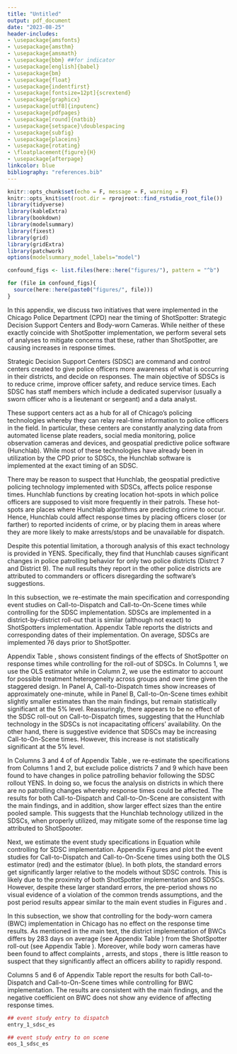 ```yaml
---
title: "Untitled"
output: pdf_document
date: "2023-08-25"
header-includes:
- \usepackage{amsfonts}
- \usepackage{amsthm}
- \usepackage{amsmath}
- \usepackage{bbm} ##for indicator
- \usepackage[english]{babel}
- \usepackage{bm}
- \usepackage{float}
- \usepackage{indentfirst}
- \usepackage[fontsize=12pt]{scrextend}
- \usepackage{graphicx}
- \usepackage[utf8]{inputenc}
- \usepackage{pdfpages}
- \usepackage[round]{natbib}
- \usepackage{setspace}\doublespacing
- \usepackage{subfig}
- \usepackage{placeins}
- \usepackage{rotating}
- \floatplacement{figure}{H}
- \usepackage{afterpage}
linkcolor: blue
bibliography: "references.bib"
---
```


```r
knitr::opts_chunk$set(echo = F, message = F, warning = F)
knitr::opts_knit$set(root.dir = rprojroot::find_rstudio_root_file())
library(tidyverse)
library(kableExtra)
library(bookdown)
library(modelsummary)
library(fixest)
library(grid)
library(gridExtra)
library(patchwork)
options(modelsummary_model_labels="model")
```

```r
confound_figs <- list.files(here::here("figures/"), pattern = "^b")

for (file in confound_figs){
  source(here::here(paste0("figures/", file)))
}

```

\section{Appendix B: Coinciding Initiatives}\label{appendix:coinciding}

In this appendix, we discuss two initiatives that were implemented in the Chicago Police Department (CPD) near the timing of ShotSpotter: Strategic Decision Support Centers and Body-worn Cameras. While neither of these exactly coincide with ShotSpotter implementation, we perform several sets of analyses to mitigate concerns that these, rather than ShotSpotter, are causing increases in response times.

\subsection{Strategic Decision Support Centers}

Strategic Decision Support Centers (SDSC) are command and control centers created to give police officers more awareness of what is occurring in their districts, and decide on responses. The main objective of SDSCs is to reduce crime, improve officer safety, and reduce service times. Each SDSC has staff members which include a dedicated supervisor (usually a sworn officer who is a lieutenant or sergeant) and a data analyst. 

These support centers act as a hub for all of Chicago's policing technologies whereby they can relay real-time information to police officers in the field. In particular, these centers are constantly analyzing data from automated license plate readers, social media monitoring, police observation cameras and devices, and geospatial predictive police software (Hunchlab).\footnote{Hunchlab was bought by ShotSpotter in fall of 2018 and is now known as ShotSpotter Missions. We refrain from using this terminology as it might be confusing to a reader.} While most of these technologies have already been in utilization by the CPD prior to SDSCs,\footnote{Automated license plate readers began as early as 2006, social media monitoring as early as 2014, and police observation cameras and devices as early as 2003.} the Hunchlab software is implemented at the exact timing of an SDSC.


\subsubsection{SDSC Technology Effect on Police Patrolling}

There may be reason to suspect that Hunchlab, the geospatial predictive policing technology implemented with SDSCs, affects police response times. Hunchlab functions by creating location hot-spots in which police officers are supposed to visit more frequently in their patrols. These hot-spots are places where Hunchlab algorithms are predicting crime to occur. Hence, Hunchlab could affect response times by placing officers closer (or farther) to reported incidents of crime, or by placing them in areas where they are more likely to make arrests/stops and be unavailable for dispatch. 

Despite this potential limitation, a thorough analysis of this exact technology is provided in YENS. Specifically, they find that Hunchlab causes significant changes in police patrolling behavior for only two police districts (Distrct 7 and District 9). The null results they report in the other police districts are attributed to commanders or officers disregarding the software's suggestions. 

\subsubsection{Main Results Controlling for SDSCs}

In this subsection, we re-estimate the main specification and corresponding event studies on Call-to-Dispatch and Call-to-On-Scene times while controlling for the SDSC implementation. SDSCs are implemented in a district-by-district roll-out that is similar (although not exact) to ShotSpotters implementation. Appendix Table \ref{rollout_difference} reports the districts and corresponding dates of their implementation. On average, SDSCs are implemented 76 days prior to ShotSpotter. 

Appendix Table \ref{confounding_table}, shows consistent findings of the effects of ShotSpotter on response times while controlling for the roll-out of SDSCs. In Columns 1, we use the OLS estimator while in Column 2, we use the \cite{gardner_two-stage_2022} estimator to account for possible treatment heterogeneity across groups and over time given the staggered design. In Panel A, Call-to-Dispatch times show increases of approximately one-minute, while in Panel B, Call-to-On-Scene times exhibit slightly smaller estimates than the main findings, but remain statistically significant at the 5\% level. Reassuringly, there appears to be no effect of the SDSC roll-out on Call-to-Dispatch times, suggesting that the Hunchlab technology in the SDSCs is not incapacitating officers' availability. On the other hand, there is suggestive evidence that SDSCs may be increasing Call-to-On-Scene times. However, this increase is not statistically significant at the 5\% level. 

In Columns 3 and 4 of of Appendix Table \ref{confounding_table}, we re-estimate the specifications from Columns 1 and 2, but exclude police districts 7 and 9 which have been found to have changes in police patrolling behavior following the SDSC rollout YENS. In doing so, we focus the analysis on districts in which there are no patrolling changes whereby response times could be affected. The results for both Call-to-Dispatch and Call-to-On-Scene are consistent with the main findings, and in addition, show larger effect sizes than the entire pooled sample. This suggests that the Hunchlab technology utilized in the SDSCs, when properly utilized, may mitigate some of the response time lag attributed to ShotSpooter.

Next, we estimate the event study specifications in Equation \ref{eq:es} while controlling for SDSC implementation. Appendix Figures \ref{entry_1_sdsc_es} and \ref{eos_1_sdsc_es} plot the event studies for Call-to-Dispatch and Call-to-On-Scene times using both the OLS estimator (red) and the \cite{gardner_two-stage_2022} estimator (blue). In both plots, the standard errors get significantly larger relative to the models without SDSC controls. This is likely due to the proximity of both ShotSpotter implementation and SDSCs. However, despite these larger standard errors, the pre-period shows no visual evidence of a violation of the common trends assumptions, and the post period results appear similar to the main event studies in Figures \ref{entry_1_es} and \ref{eos_1_es}.

\subsection{Body-Worn Cameras}

In this subsection, we show that controlling for the body-worn camera (BWC) implementation in Chicago has no effect on the response time results. As mentioned in the main text, the district implementation of BWCs differs by 283 days on average (see Appendix Table \ref{rollout_difference}) from the ShotSpotter roll-out (see Appendix Table \ref{rollout_difference}). Moreover, while body worn cameras have been found to affect complaints \citep{kim2019facilitating, noauthor_bodyworn_nodate, zamoff_who_2022, ferrazares_monitoring_2023}, arrests, and stops \citep{noauthor_bodyworn_nodate, zamoff_who_2022}, there is little reason to suspect that they significantly affect an officers ability to rapidly respond.

Columns 5 and 6 of Appendix Table \ref{confounding_table} report the results for both Call-to-Dispatch and Call-to-On-Scene times while controlling for BWC implementation. The results are consistent with the main findings, and the negative coefficient on BWC does not show any evidence of affecting response times. 




```{=latex}
\input{appendix_tables/rollout_table.tex}
```


```{=latex}
\input{appendix_tables/confounding_table.tex}
```



```{=latex}

\begin{figure}[t]
```
```r
## event study entry to dispatch
entry_1_sdsc_es
```
```{=latex}
\caption{Event Study w/ SDSC Controls (Call-to-Dispatch) \label{entry_1_sdsc_es}}
\textit{Note:} This figure shows the event study as specified in Equation 2 for Call-to-Dispatch times. Call-to-Dispatch is the amount of time from a 911 call to a police officer being dispatched to the crime scene. The x-axis denotes the number of months pre/post adoption of ShotSpotter technology. The y-axis denotes the 95\% confidence intervals and point estimates (in seconds). The red errorbars/points represent confidence intervals/point estimates from OLS estimation while the blue are from Gardner (2022) two-stage difference-in-difference estimators which are robust to heterogeneous treatment effects in staggered adoptions. All pre/post periods are normalized by the month before ShotSpotter adoption. Twelve periods are estimated, but only 11 pre-periods and 23 post-periods are reported as the -12 and +24 are binned endpoints. Controls are synonymous with the preferred specification in addition to SDSC rollout. Standard errors are clustered at the district level. 
\end{figure}
```


```{=latex}

\begin{figure}[t]
```
```r
## event study entry to on scene
eos_1_sdsc_es
```
```{=latex}
\caption{Event Study w/ SDSC Controls (Call-to-On-Scene) \label{eos_1_sdsc_es}}
\textit{Note:} This figure shows the event study as specified in Equation 2 for Call-to-On-Scene times. Call-to-On-Scene is the amount of time from a 911 call to a police officer arriving to the crime scene. The x-axis denotes the number of months pre/post adoption of ShotSpotter technology. The y-axis denotes the 95\% confidence intervals and point estimates (in seconds). The red errorbars/points represent confidence intervals/point estimates from OLS estimation while the blue are from Gardner (2022) two-stage difference-in-difference estimators which are robust to heterogeneous treatment effects in staggered adoptions. All pre/post periods are normalized by the month before ShotSpotter adoption. Twelve periods are estimated, but only 11 pre-periods and 23 post-periods are reported as the -12 and +24 are binned endpoints. Controls are synonymous with the preferred specification in addition to SDSC rollout. Standard errors are clustered at the district level. 
\end{figure}
```
